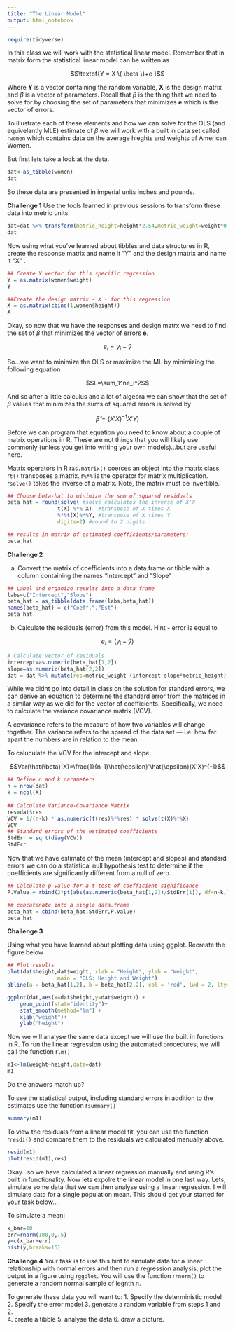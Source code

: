 ```yaml
---
title: "The Linear Model"
output: html_notebook
---
```





```r
require(tidyverse)
```

In this class we will work with the statistical linear model.  Remember that in matrix form the statistical linear model can be written as 

$$\textbf{Y = X \( \beta \)+e }$$

Where **Y** is a vector containing the random variable, **X** is the design matrix and $\beta$ is a vector of parameters. Recall that $\beta$ is the thing that we need to solve for by choosing the set of parameters that minimizes **e** which is the vector of errors.

To illustrate each of these elements and how we can solve for the OLS (and equivelantly MLE) estimate of $\beta$ we will work with a built in data set called r`women` which contains data on the average hieghts and weights of American Women.

But first lets take a look at the data. 

```r
dat<-as_tibble(women)
dat
```
So these data are presented in imperial units inches and pounds.

**Challenge 1**
Use the tools learned in previous sessions to transform these data into metric units.  

```r
dat=dat %>% transform(metric_height=height*2.54,metric_weight=weight*0.45392) 
dat
```

Now using what you've learned about tibbles and data structures in R, create the response matrix and name it "Y" and the design matrix and name it "X" .

```r
## Create Y vector for this specific regression
Y = as.matrix(women$weight)
Y
```

```r
##Create the design matrix - X - for this regression
X = as.matrix(cbind(1,women$height))
X
```

Okay, so now that we have the responses and design matrx we need to find the set of $\beta$ that minimizes the vector of errors **e**. 


$$e_i=y_i-\hat{y}$$

So...we want to minimize the OLS or maximize the ML by minimizing the following equation

$$L=\sum_1^ne_i^2$$

And so after a little calculus and a lot of algebra we can show that the set of $\hat{\beta}$ values that minimizes the sums of squared errors is solved by

$$\hat{\beta} = (X'X)^{-1} X'Y)$$

Before we can program that equation you need to know about a couple of matrix operations in R. These are not things that you will likely use commonly (unless you get into writing your own models)...but are useful here.

Matrix operators in R
    r`as.matrix()` coerces an object into the matrix class.
    r`t()` transposes a matrix.
    r`%*%` is the operator for matrix multiplication.
    r`solve()` takes the inverse of a matrix. Note, the matrix must be invertible.

```r
## Choose beta-hat to minimize the sum of squared residuals
beta_hat = round(solve( #solve calculates the inverse of X'X
                t(X) %*% X)  #transpose of X times X
                %*%t(X)%*%Y, #transpose of X times Y
                digits=2) #round to 2 digits

## results in matrix of estimated coefficients/parameters:
beta_hat

```

**Challenge 2**

a. Convert the matrix of coefficients into a data.frame or tibble with a column containing the names "Intercept" and "Slope"
```r
## Label and organize results into a data frame
labs=c("Intercept","Slope")
beta_hat = as_tibble(data.frame(labs,beta_hat))
names(beta_hat) = c("Coeff.","Est")
beta_hat
```

b. Calculate the residuals (error) from this model.  Hint - error is equal to

$$e_i = (y_i -\hat{y})$$

```r
# Calculate vector of residuals
intercept=as.numeric(beta_hat[1,2])
slope=as.numeric(beta_hat[2,2])
dat = dat %>% mutate(res=metric_weight-(intercept-slope*metric_height))
```

While we didnt go into detail in class on the solution for standard errors, we can derive an equation to determine the standard error from the matrices in a similar way as we did for the vector of coefficients. Specifically, we need to calculate the variance covariance matrix (VCV).

A covariance refers to the measure of how two variables will change together. The variance refers to the spread of the data set — i.e. how far apart the numbers are in relation to the mean.

To caluculate the VCV for the intercept and slope:

$$Var(\hat{\beta}|X)=\frac{1}{n-1}\hat{\epsilon}'\hat{\epsilon}(X'X)^{-1}$$

```r
## Define n and k parameters
n = nrow(dat)
k = ncol(X)
 
## Calculate Variance-Covariance Matrix
res=dat$res
VCV = 1/(n-k) * as.numeric(t(res)%*%res) * solve(t(X)%*%X)
VCV
## Standard errors of the estimated coefficients
StdErr = sqrt(diag(VCV))
StdErr
```
Now that we have estimate of the mean (intercept and slopes) and standard errors we can do a statistical null hypothesis test to determine if the coefficients are significantly different from a null of zero.


```r
## Calculate p-value for a t-test of coefficient significance
P.Value = rbind(2*pt(abs(as.numeric(beta_hat[1,2])/StdErr[1]), df=n-k,lower.tail= FALSE), 2*pt(abs(as.numeric(beta_hat[2,2])/StdErr[2]), df=n-k,lower.tail= FALSE))

## concatenate into a single data.frame
beta_hat = cbind(beta_hat,StdErr,P.Value)
beta_hat
```

**Challenge 3**

Using what you have learned about plotting data using ggplot.  Recreate the figure below

```r
## Plot results
plot(dat$height,dat$weight, xlab = "Height", ylab = "Weight",
                main = "OLS: Height and Weight")
abline(a = beta_hat[1,2], b = beta_hat[2,2], col = 'red', lwd = 2, lty="dashed")
```
```r
ggplot(dat,aes(x=dat$height,y=dat$weight)) +
    geom_point(stat="identity")+
    stat_smooth(method="lm") +
    xlab("weight")+
    ylab("height")
```

Now we will analyse the same data except we will use the built in functions in R.  To run the linear regression using the automated procedures, we will call the function r`lm()`

```r
m1<-lm(weight~height,data=dat)
m1
```

Do the answers match up?

To see the statistical output, including standard errors in addition to the estimates use the function r`summary()`

```r
summary(m1)
```

To view the residuals from a linear model fit, you can use the function r`resdi()` and compare them to the residuals we calculated manually above.

```r
resid(m1)
plot(resid(m1),res)
```

Okay...so we have calculated a linear regression manually and using R's built in functionality.  Now lets expolre the linear model in one last way.  Lets, simulate some data that we can then analyse using a linear regression.  I will simulate data for a single population mean. This should get your started for your task below...

To simulate a mean:
```r
x_bar=10
err=rnorm(100,0,.5)
y=c(x_bar+err)
hist(y,breaks=15)
```

**Challenge 4**
Your task is to use this hint to simulate data for a linear relationship with normal errors and then run a regression analysis, plot the output in a figure using r`ggplot`. You will use the function r`rnorm()` to generate a random normal sample of legnth n.



To generate these data you will want to:
1. Specify the deterministic model
2. Specify the error model
3. generate a random variable from steps 1 and 2.  
4. create a tibble
5. analyse the data
6. draw a picture.

```r

```
